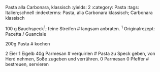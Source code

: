 Pasta alla Carbonara, klassisch
:yields: 2
:category: Pasta
:tags: Italien;schnell
:indexterms: Pasta, alla Carbonara klassisch; Carbonara klassisch

100 g Bauchspeck^1^; feine Streifen
# langsam anbraten. ^1^ Originalrezept: Pacetta / Guanciale

200g Pasta
# kochen

2 Eier
1 Eigelb
40g Parmesan
# verquirlen
# Pasta zu Speck geben, von Herd nehmen, Soße zugeben und verrühren.
0 Parmesan
0 Pfeffer
# bestreuen, servieren
